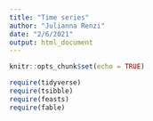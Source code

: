 ```yaml
---
title: "Time series"
author: "Julianna Renzi"
date: "2/6/2021"
output: html_document
---
```


```r
knitr::opts_chunk$set(echo = TRUE)

require(tidyverse)
require(tsibble)
require(feasts)
require(fable)
```

